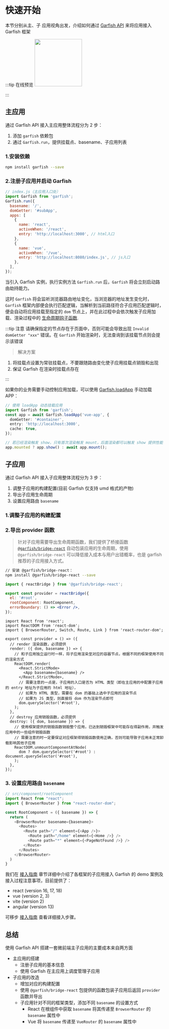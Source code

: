 # 快速开始



本节分别从主、子 应用视角出发，介绍如何通过 [Garfish API](/api/index) 来将应用接入 Garfish 框架

:::tip 在线预览
<a href="https://stackblitz.com/edit/garfish-demo?file=react-sub%2Fsrc%2FApp.js"><img src="https://developer.stackblitz.com/img/open_in_stackblitz.svg" width="150"/></a>

:::

## 主应用

通过 Garfish API 接入主应用整体流程分为 2 步：

1. 添加 `garfish` 依赖包
2. 通过 `Garfish.run`，提供挂载点、basename、子应用列表

### 1.安装依赖

```bash npm2yarn
npm install garfish --save
```

### 2.注册子应用并启动 Garfish

```js
// index.js（主应用入口处）
import Garfish from 'garfish';
Garfish.run({
  basename: '/',
  domGetter: '#subApp',
  apps: [
    {
      name: 'react',
      activeWhen: '/react',
      entry: 'http://localhost:3000', // html入口
    },
    {
      name: 'vue',
      activeWhen: '/vue',
      entry: 'http://localhost:8080/index.js', // js入口
    },
  ],
});
```

当引入 Garfish 实例，执行实例方法 `Garfish.run` 后，`Garfish` 将会立刻启动路由劫持能力。

这时 `Garfish` 将会监听浏览器路由地址变化，当浏览器的地址发生变化时，`Garfish` 框架内部便会执行匹配逻辑，当解析到当前路径符合子应用匹配逻辑时，便会自动将应用挂载至指定的 `dom` 节点上，并在此过程中会依次触发子应用加载、渲染过程中的 [生命周期钩子函数](/guide/concept/lifecycle).

:::tip 注意
请确保指定的节点存在于页面中，否则可能会导致出现 `Invalid domGetter "xxx"​` 错误。在 `Garfish` 开始渲染时，无法查询到该挂载节点则会提示该错误

> 解决方案

1. 将挂载点设置为常驻挂载点，不要跟随路由变化使子应用挂载点销毁和出现
2. 保证 Garfish 在渲染时挂载点存在

:::

如果你的业务需要手动控制应用加载，可以使用 [Garfish.loadApp](/api/loadApp.md) 手动加载 APP：

```typescript
// 使用 loadApp 动态挂载应用
import Garfish from 'garfish';
const app = await Garfish.loadApp('vue-app', {
  domGetter: '#container',
  entry: 'http://localhost:3000',
  cache: true,
});

// 若已经渲染触发 show，只有首次渲染触发 mount，后面渲染都可以触发 show 提供性能
app.mounted ? app.show() : await app.mount();
```

## 子应用

通过 Garfish API 接入子应用整体流程分为 3 步：

1. 调整子应用的构建配置(目前 Garfish 仅支持 umd 格式的产物)
2. 导出子应用生命周期
3. 设置应用路由 `basename`

### 1.调整子应用的构建配置

<Tabs>
  <Tab value="Webpack" label="Webpack" default>

<WebpackConfig />

   </Tab>
   <Tab value="vite" label="Vite" default>

<ViteConfig />

  </Tab>
</Tabs>

### 2.导出 provider 函数

> 针对子应用需要导出生命周期函数，我们提供了桥接函数 [`@garfish/bridge-react`](/guide/bridge) 自动包装应用的生命周期，使用`@garfish/bridge-react` 可以降低接入成本与用户出错概率，也是 garfish 推荐的子应用接入方式。

```bash npm2yarn
// 安装 @garfish/bridge-react：
npm install @garfish/bridge-react --save
```

<Tabs>
  <Tab value="Webpack" label="使用 @garfish/bridge-react 接入" default>

```jsx
import { reactBridge } from '@garfish/bridge-react';

export const provider = reactBridge({
  el: '#root',
  rootComponent: RootComponent,
  errorBoundary: () => <Error />,
});
```

  </Tab>
  <Tab value="vite" label="自定义导出函数" default>

```tsx
import React from 'react';
import ReactDOM from 'react-dom';
import { BrowserRouter, Switch, Route, Link } from 'react-router-dom';

export const provider = () => ({
  // render 渲染函数，必须提供
  render: ({ dom, basename }) => {
    // 和子应用独立运行时一样，将子应用渲染至对应的容器节点，根据不同的框架使用不同的渲染方式
    ReactDOM.render(
      <React.StrictMode>
        <App basename={basename} />
      </React.StrictMode>,
      // 需要注意的一点是，子应用的入口是否为 HTML 类型（即在主应用的中配置子应用的 entry 地址为子应用的 html 地址），
      // 如果为 HTML 类型，需要在 dom 的基础上选中子应用的渲染节点
      // 如果为 JS 类型，则直接将 dom 作为渲染节点即可
      dom.querySelector('#root'),
    );
  },
  // destroy 应用销毁函数，必须提供
  destroy: ({ dom, basename }) => {
    // 使用框架提供的销毁函数销毁整个应用，已达到销毁框架中可能存在得副作用，并触发应用中的一些组件销毁函数
    // 需要注意的时一定要保证对应框架得销毁函数使用正确，否则可能导致子应用未正常卸载影响其他子应用
    ReactDOM.unmountComponentAtNode(
      dom ? dom.querySelector('#root') : document.querySelector('#root'),
    );
  },
});
```

  </Tab>
</Tabs>

### 3. 设置应用路由 `basename`

```ts
// src/component/rootComponent
import React from "react";
import { BrowserRouter } from "react-router-dom";

const RootComponent = ({ basename }) => {
  return (
    <BrowserRouter basename={basename}>
      <Routes>
        <Route path="/" element={<App />}>
          <Route path="/home" element={<Home />} />
          <Route path="*" element={<PageNotFound />} />
        </Route>
      </Routes>
    </BrowserRouter>
  )
}
```

我们在 [接入指南](/guide/demo/demo) 章节详细中介绍了各框架的子应用接入 Garfish 的 demo 案例及接入过程注意事项，目前提供了：

- react (version 16, 17, 18)
- vue (version 2, 3)
- vite (version 2)
- angular (version 13)

可移步 [接入指南](/guide/demo) 查看详细接入步骤。

## 总结

使用 Garfish API 搭建一套微前端主子应用的主要成本来自两方面

- 主应用的搭建
  - 注册子应用的基本信息
  - 使用 Garfish 在主应用上调度管理子应用
- 子应用的改造
  - 增加对应的构建配置
  - 使用 `@garfish/bridge-react` 包提供的函数包装子应用后返回 `provider` 函数并导出
  - 子应用针对不同的框架类型，添加不同 `basename` 的设置方式
    - React 在根组件中获取 `basename` 将其传递至 `BrowserRouter` 的 `basename` 属性中
    - Vue 将 `basename` 传递至 `VueRouter` 的 `basename` 属性中
